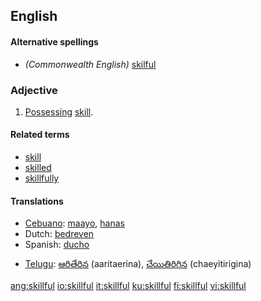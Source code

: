 ==English==

====Alternative spellings====
{{rfc-level|Alternative spellings at L4+ not in L3 POS section}}
*''(Commonwealth English)'' [[skilful]]

===Adjective===
{{en-adj}}

# [[possess|Possessing]] [[skill]].

====Related terms====
*[[skill]]
*[[skilled]]
*[[skillfully]]

====Translations====
{{top}}
*[[Cebuano]]: [[maayo]], [[hanas]]
*Dutch: [[bedreven]]
*Spanish: [[ducho]]
{{mid}}
*[[Telugu]]: [[ఆరితేరిన]] (aaritaerina), [[చేయితిరిగిన]] (chaeyitirigina)
{{bottom}}

[[ang:skillful]]
[[io:skillful]]
[[it:skillful]]
[[ku:skillful]]
[[fi:skillful]]
[[vi:skillful]]